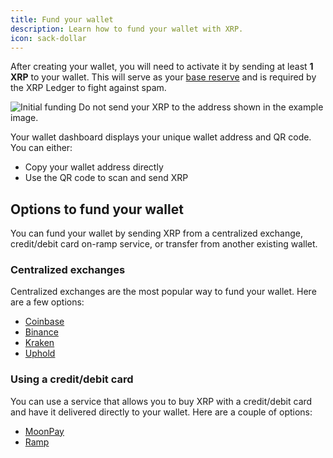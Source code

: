 ```yaml
---
title: Fund your wallet
description: Learn how to fund your wallet with XRP.
icon: sack-dollar
---
```


After creating your wallet, you will need to activate it by sending at least **1 XRP** to your wallet.
This will serve as your [base reserve](/wallet/reserves) and is required by the XRP Ledger to fight against spam.

<Frame>
  <img src="/images/wallet/fund.png" alt="Initial funding" />
</Frame>
<Warning>
  Do not send your XRP to the address shown in the example image.
</Warning>

Your wallet dashboard displays your unique wallet address and QR code. You can either:

- Copy your wallet address directly
- Use the QR code to scan and send XRP

## Options to fund your wallet

You can fund your wallet by sending XRP from a centralized exchange, credit/debit card on-ramp service, or transfer from another existing wallet.

### Centralized exchanges

Centralized exchanges are the most popular way to fund your wallet. Here are a few options:

- [Coinbase](https://coinbase.com)
- [Binance](https://binance.com)
- [Kraken](https://kraken.com)
- [Uphold](https://uphold.com)

### Using a credit/debit card

You can use a service that allows you to buy XRP with a credit/debit card and have it delivered directly to your wallet. Here are a couple of options:

- [MoonPay](https://moonpay.com)
- [Ramp](https://ramp.network)
